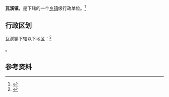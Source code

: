 {{中国乡级行政区|44/16/21/117/000}}

'''瓦溪镇'''，是{{PRC admin/fullname|44/16/21/117/000|3}}下辖的一个[[乡镇|乡镇]]级行政单位。<ref>{{PRC admin/ref sgc|{{PRC admin/parent|44/16/21/117/000}}}}</ref>

== 行政区划 ==

瓦溪镇下辖以下地区：<ref>{{PRC admin/ref sgc|44/16/21/117/000}}</ref>

{{PRC admin/children|44/16/21/117/000}}。

== 参考资料 ==

{{reflist}}

{{行政区划小作品}}
{{PRC admin/navcat|44/16/21/117/000}}